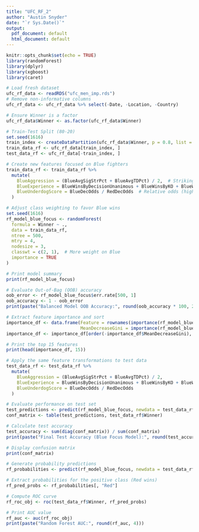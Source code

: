 ```yaml
---
title: "UFC_RF_2"
author: "Austin Snyder"
date: "`r Sys.Date()`"
output:
  pdf_document: default
  html_document: default
---
```


```r
knitr::opts_chunk$set(echo = TRUE)
library(randomForest)
library(dplyr)
library(xgboost)
library(caret)
```

```r
# Load fresh dataset
ufc_rf_data <- readRDS("ufc_men_imp.rds")
# Remove non-informative columns
ufc_rf_data <- ufc_rf_data %>% select(-Date, -Location, -Country)

# Ensure Winner is a factor
ufc_rf_data$Winner <- as.factor(ufc_rf_data$Winner)

```


```r
# Train-Test Split (80-20)
set.seed(1616)
train_index <- createDataPartition(ufc_rf_data$Winner, p = 0.8, list = FALSE)
train_data_rf <- ufc_rf_data[train_index, ]
test_data_rf <- ufc_rf_data[-train_index, ]

# Create new features focused on Blue fighters
train_data_rf <- train_data_rf %>%
  mutate(
    BlueAggression = (BlueAvgSigStrPct + BlueAvgTDPct) / 2,  # Striking + Takedowns
    BlueExperience = BlueWinsByDecisionUnanimous + BlueWinsByKO + BlueWinsBySubmission,  # Total key wins
    BlueUnderdogScore = BlueDecOdds / RedDecOdds  # Relative odds (higher = bigger underdog)
  )

```


```r
# Adjust class weighting to favor Blue wins
set.seed(1616)
rf_model_blue_focus <- randomForest(
  formula = Winner ~ ., 
  data = train_data_rf, 
  ntree = 500, 
  mtry = 4, 
  nodesize = 3, 
  classwt = c(2, 1),  # More weight on Blue
  importance = TRUE
)

# Print model summary
print(rf_model_blue_focus)

# Evaluate Out-of-Bag (OOB) accuracy
oob_error <- rf_model_blue_focus$err.rate[500, 1]
oob_accuracy <- 1 - oob_error
print(paste("Balanced Model OOB Accuracy:", round(oob_accuracy * 100, 2), "%"))
```

```r
# Extract feature importance and sort
importance_df <- data.frame(Feature = rownames(importance(rf_model_blue_focus)), 
                            MeanDecreaseGini = importance(rf_model_blue_focus)[, "MeanDecreaseGini"])
importance_df <- importance_df[order(-importance_df$MeanDecreaseGini), ]

# Print the top 15 features
print(head(importance_df, 15))

```

```r
# Apply the same feature transformations to test data
test_data_rf <- test_data_rf %>%
  mutate(
    BlueAggression = (BlueAvgSigStrPct + BlueAvgTDPct) / 2,
    BlueExperience = BlueWinsByDecisionUnanimous + BlueWinsByKO + BlueWinsBySubmission,
    BlueUnderdogScore = BlueDecOdds / RedDecOdds
  )

# Evaluate performance on test set
test_predictions <- predict(rf_model_blue_focus, newdata = test_data_rf, type = "class")
conf_matrix <- table(test_predictions, test_data_rf$Winner)

# Calculate test accuracy
test_accuracy <- sum(diag(conf_matrix)) / sum(conf_matrix)
print(paste("Final Test Accuracy (Blue Focus Model):", round(test_accuracy * 100, 2), "%"))

# Display confusion matrix
print(conf_matrix)


```


```r
# Generate probability predictions
rf_probabilities <- predict(rf_model_blue_focus, newdata = test_data_rf, type = "prob")

# Extract probabilities for the positive class (Red wins)
rf_pred_probs <- rf_probabilities[, "Red"]

# Compute ROC curve
rf_roc_obj <- roc(test_data_rf$Winner, rf_pred_probs)

# Print AUC value
rf_auc <- auc(rf_roc_obj)
print(paste("Random Forest AUC:", round(rf_auc, 4)))

```

